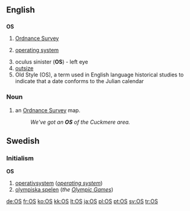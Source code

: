 {{also|Appendix:Variations of "os"}}

==English==
==={{initialism}}===
'''OS'''

# [[Ordnance Survey]]
# {{software}} [[operating system]]
# oculus sinister ('''OS''') - left eye
# [[outsize]]
# Old Style (OS), a term used in English language historical studies to indicate that a date conforms to the Julian calendar

===Noun===
#{{UK}} an [[Ordnance Survey]] map.
#:''We've got an '''OS''' of the Cuckmere area.''

==Swedish==
===Initialism===
'''OS'''

#[[operativsystem]] (''[[operating system]]'')
#[[olympiska spelen]] (''the [[Olympic Games]]'')

[[de:OS]]
[[fr:OS]]
[[ko:OS]]
[[kk:OS]]
[[lt:OS]]
[[ja:OS]]
[[pl:OS]]
[[pt:OS]]
[[sv:OS]]
[[tr:OS]]